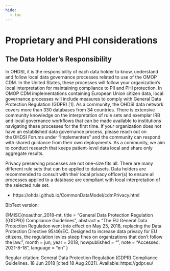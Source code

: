 ```yaml
---
hide:
  - toc
---
```


# Proprietary and PHI considerations 

## The Data Holder’s Responsibility 
In OHDSI, it is the responsibility of each data holder to know, understand and follow local data governance processes related to use of the OMOP CDM. In the United States, these processes will follow your organization’s local interpretation for maintaining compliance to PII and PHI protection. In OMOP CDM implementations containing European Union citizen data, local governance processes will include measures to comply with General Data Protection Regulation (GDPR) [1]. As a community, the OHDSI data network covers more than 330 databases from 34 countries. There is extensive community knowledge on the interpretation of rule sets and exemplar IRB and local governance workflows that can be made available to institutions navigating these processes for the first time. If your organization does not have an established data governance process, please reach out on the OHDSI Forums under “Implementers” and the community can respond with shared guidance from their own deployments. As a community, we aim to conduct research that keeps patient-level data local and share only aggregate results. 

Privacy preserving processes are not one-size fits all. There are many different rule sets that can be applied to datasets. Data holders are recommended to consult with their local privacy officer(s) to ensure all processes applied to a database are compliant with local interpretation of the selected rule set. 

* https://ohdsi.github.io/CommonDataModel/cdmPrivacy.html  



BibText version: 

@MISC{noauthor_2018-mt, title = “General Data Protection Regulation ({GDPR}) Compliance Guidelines”, abstract = “The EU General Data Protection Regulation went into effect on May 25, 2018, replacing the Data Protection Directive 95/46/EC. Designed to increase data privacy for EU citizens, the regulation levies steep fines on organizations that don’t follow the law.”, month = jun, year = 2018, howpublished = “”, note = “Accessed: 2021-8-18”, language = “en” } 

Regular citation: General Data Protection Regulation (GDPR) Compliance Guidelines. 18 Jun 2018 [cited 18 Aug 2021]. Available: https://gdpr.eu/
